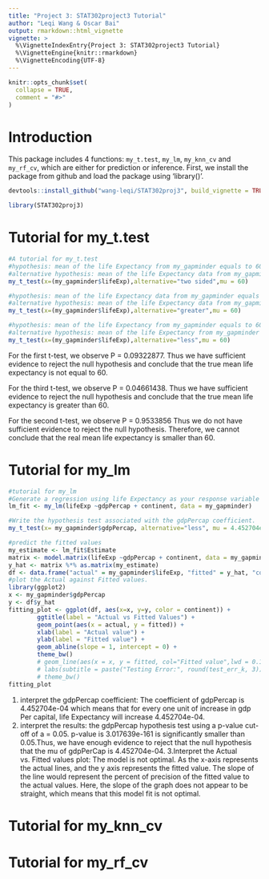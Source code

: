 ```yaml
---
title: "Project 3: STAT302project3 Tutorial"
author: "Leqi Wang & Oscar Bai"
output: rmarkdown::html_vignette
vignette: >
  %\VignetteIndexEntry{Project 3: STAT302project3 Tutorial}
  %\VignetteEngine{knitr::rmarkdown}
  %\VignetteEncoding{UTF-8}
---
```


```r
knitr::opts_chunk$set(
  collapse = TRUE,
  comment = "#>"
)
```

# Introduction

This package includes 4 functions: `my_t.test`, `my_lm`, `my_knn_cv` and `my_rf_cv`, which are either for prediction or inference. First, we install the package from github and load the package using 'library()'.

```r
devtools::install_github("wang-leqi/STAT302proj3", build_vignette = TRUE, build_opts = c())
```
```r
library(STAT302proj3)
```

# Tutorial for my_t.test
```r
#A tutorial for my_t.test
#hypothesis: mean of the life Expectancy from my_gapminder equals to 60(p-value cut-off of α=0.05)
#alternative hypothesis: mean of the life Expectancy data from my_gapminder does not equal to 60
my_t_test(x=(my_gapminder$lifeExp),alternative="two sided",mu = 60)

#hypothesis: mean of the life Expectancy data from my_gapminder equals to 60(p-value cut-off of α=0.05)
#alternative hypothesis: mean of the life Expectancy data from my_gapminder is larger than 60
my_t_test(x=(my_gapminder$lifeExp),alternative="greater",mu = 60)

#hypothesis: mean of the life Expectancy from my_gapminder equals to 60(p-value cut-off of α=0.05)
#alternative hypothesis: mean of the life Expectancy from my_gapminder is smaller than 60
my_t_test(x=(my_gapminder$lifeExp),alternative="less",mu = 60)

```
For the first t-test, we observe P = 0.09322877. Thus we have sufficient evidence to reject the null hypothesis and conclude that the true mean life expectancy is not equal to 60.

For the third t-test, we observe P = 0.04661438. Thus we  have sufficient evidence to reject the null hypothesis and conclude that the true mean life expectancy is greater than 60.

For the second t-test, we observe P = 0.9533856 Thus  we do not have sufficient evidence to reject the null hypothesis. Therefore, we cannot conclude that the real mean life expectancy is smaller than 60.

# Tutorial for my_lm
```r
#tutorial for my_lm
#Generate a regression using life Expectancy as your response variable and gdp Percaption and continent as explanatory variables
lm_fit <- my_lm(lifeExp ~gdpPercap + continent, data = my_gapminder)

#Write the hypothesis test associated with the gdpPercap coefficient.
my_t_test(x= my_gapminder$gdpPercap, alternative="less", mu = 4.452704e-04)

#predict the fitted values 
my_estimate <- lm_fit$Estimate
matrix <- model.matrix(lifeExp ~gdpPercap + continent, data = my_gapminder)
y_hat <- matrix %*% as.matrix(my_estimate)
df <- data.frame("actual" = my_gapminder$lifeExp, "fitted" = y_hat, "continent" = my_gapminder$continent)
#plot the Actual against Fitted values.
library(ggplot2)
x <- my_gapminder$gdpPercap
y <- df$y_hat
fitting_plot <- ggplot(df, aes(x=x, y=y, color = continent)) +
        ggtitle(label = "Actual vs Fitted Values") +
        geom_point(aes(x = actual, y = fitted)) +
        xlab(label = "Actual value") +
        ylab(label = "Fitted value") +
        geom_abline(slope = 1, intercept = 0) +
        theme_bw() 
        # geom_line(aes(x = x, y = fitted, col="Fitted value",lwd = 0.1)) 
        # labs(subtitle = paste("Testing Error:", round(test_err_k, 3))) +
        # theme_bw()
fitting_plot
```
1. interpret the gdpPercap coefficient: 
The coefficient of gdpPercap is 4.452704e-04 which means that for every one unit of increase in gdp Per capital, life Expectancy will increase 4.452704e-04.
2. interpret the results:
the gdpPercap hypothesis test using a p-value cut-off of a = 0.05.
p-value is 3.017639e-161 is significantly smaller than 0.05.Thus, we have enough evidence to reject that the null hypothesis that the mu of gdpPerCap is 4.452704e-04.
3.Interpret the Actual vs. Fitted values plot:
The model is not optimal. As the x-axis represents the actual lines, and the y axis represents the fitted value. The slope of the line would represent the percent of precision of the fitted value to the actual values. Here, the slope of the graph does not appear to be straight, which means that this model fit is not optimal.

# Tutorial for my_knn_cv
# Tutorial for my_rf_cv
